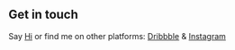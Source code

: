 ## Get in touch

Say [Hi](plizNoSp4m@domain.tld) or find me on other platforms: [Dribbble](https://dribbble.com/LekoArts) & [Instagram](https://www.instagram.com/lekoarts.de/)
